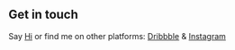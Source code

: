 ## Get in touch

Say [Hi](plizNoSp4m@domain.tld) or find me on other platforms: [Dribbble](https://dribbble.com/LekoArts) & [Instagram](https://www.instagram.com/lekoarts.de/)
